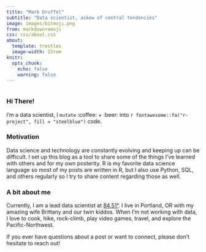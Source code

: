 ```yaml
---
title: "Mark Druffel"
subtitle: "Data scientist, askew of central tendencies"
image: images/bitmoji.png
from: markdown+emoji
css: css/about.css
about: 
  template: trestles 
  image-width: 15rem
knitr:
  opts_chunk: 
    echo: false
    warning: false
---
```


```r
```

### Hi There!

I'm a data scientist, I `mutate` :coffee: + :beer: into `r fontawesome::fa("r-project", fill = "steelblue")` code. \

### Motivation

Data science and technology are constantly evolving and keeping up can be difficult. I set up this blog as a tool to share some of the things I've learned with others and for my own posterity. R is my favorite data science language so most of my posts are written in R, but I also use Python, SQL, and others regularly so I try to share content regarding those as well.\

### A bit about me

Currently, I am a lead data scientist at [84.51°](https://www.8451.com/). I live in Portland, OR with my amazing wife Brittany and our twin kiddos. When I'm not working with data, I love to cook, hike, rock-climb, play video games, travel, and explore the Pacific-Northwest.\

If you ever have questions about a post or want to connect, please don't hesitate to reach out!

